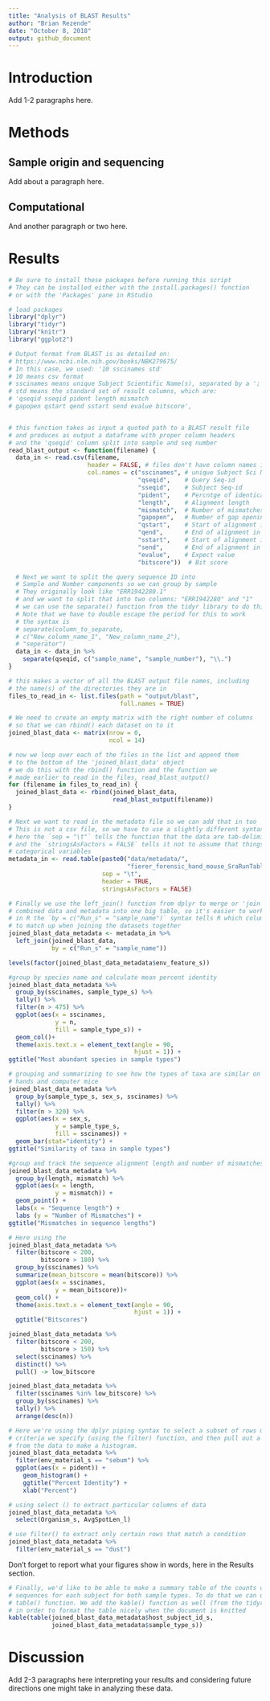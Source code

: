 ```yaml
---
title: "Analysis of BLAST Results"
author: "Brian Rezende"
date: "October 8, 2018"
output: github_document
---
```


# Introduction

Add 1-2 paragraphs here.

# Methods

## Sample origin and sequencing

Add about a paragraph here.

## Computational

And another paragraph or two here.

# Results

```r
# Be sure to install these packages before running this script
# They can be installed either with the install.packages() function
# or with the 'Packages' pane in RStudio

# load packages
library("dplyr")
library("tidyr")
library("knitr")
library("ggplot2")
```

```r
# Output format from BLAST is as detailed on:
# https://www.ncbi.nlm.nih.gov/books/NBK279675/
# In this case, we used: '10 sscinames std'
# 10 means csv format
# sscinames means unique Subject Scientific Name(s), separated by a ';'
# std means the standard set of result columns, which are:
# 'qseqid sseqid pident length mismatch
# gapopen qstart qend sstart send evalue bitscore',


# this function takes as input a quoted path to a BLAST result file
# and produces as output a dataframe with proper column headers
# and the 'qseqid' column split into sample and seq number
read_blast_output <- function(filename) {
  data_in <- read.csv(filename,
                      header = FALSE, # files don't have column names in them
                      col.names = c("sscinames", # unique Subject Sci Name(s)
                                    "qseqid",    # Query Seq-id
                                    "sseqid",    # Subject Seq-id
                                    "pident",    # Percntge of identical matches
                                    "length",    # Alignment length
                                    "mismatch",  # Number of mismatches
                                    "gapopen",   # Number of gap openings
                                    "qstart",    # Start of alignment in query
                                    "qend",      # End of alignment in query
                                    "sstart",    # Start of alignment in subj
                                    "send",      # End of alignment in subject
                                    "evalue",    # Expect value
                                    "bitscore"))  # Bit score

  # Next we want to split the query sequence ID into
  # Sample and Number components so we can group by sample
  # They originally look like "ERR1942280.1"
  # and we want to split that into two columns: "ERR1942280" and "1"
  # we can use the separate() function from the tidyr library to do this
  # Note that we have to double escape the period for this to work
  # the syntax is
  # separate(column_to_separate,
  # c("New_column_name_1", "New_column_name_2"),
  # "seperator")
  data_in <- data_in %>%
    separate(qseqid, c("sample_name", "sample_number"), "\\.")
}
```

```r
# this makes a vector of all the BLAST output file names, including
# the name(s) of the directories they are in
files_to_read_in <- list.files(path = "output/blast",
                               full.names = TRUE)

# We need to create an empty matrix with the right number of columns
# so that we can rbind() each dataset on to it
joined_blast_data <- matrix(nrow = 0,
                            ncol = 14)

# now we loop over each of the files in the list and append them
# to the bottom of the 'joined_blast_data' object
# we do this with the rbind() function and the function we
# made earlier to read in the files, read_blast_output()
for (filename in files_to_read_in) {
  joined_blast_data <- rbind(joined_blast_data,
                             read_blast_output(filename))
}
```

```r
# Next we want to read in the metadata file so we can add that in too
# This is not a csv file, so we have to use a slightly different syntax
# here the `sep = "\t"` tells the function that the data are tab-delimited
# and the `stringsAsFactors = FALSE` tells it not to assume that things are
# categorical variables
metadata_in <- read.table(paste0("data/metadata/",
                                 "fierer_forensic_hand_mouse_SraRunTable.txt"),
                          sep = "\t",
                          header = TRUE,
                          stringsAsFactors = FALSE)

# Finally we use the left_join() function from dplyr to merge or 'join' the
# combined data and metadata into one big table, so it's easier to work with
# in R the `by = c("Run_s" = "sample_name")` syntax tells R which columns
# to match up when joining the datasets together
joined_blast_data_metadata <- metadata_in %>%
  left_join(joined_blast_data,
            by = c("Run_s" = "sample_name"))
```

```r
levels(factor(joined_blast_data_metadata$env_feature_s))
```


```r
#group by species name and calculate mean percent identity
joined_blast_data_metadata %>%
  group_by(sscinames, sample_type_s) %>%
  tally() %>%
  filter(n > 475) %>%
  ggplot(aes(x = sscinames,
             y = n,
             fill = sample_type_s)) +
  geom_col()+
  theme(axis.text.x = element_text(angle = 90,
                                   hjust = 1)) +
ggtitle("Most abundant species in sample types")
```

```r
# grouping and summarizing to see how the types of taxa are similar on male/female
# hands and computer mice
joined_blast_data_metadata %>%
  group_by(sample_type_s, sex_s, sscinames) %>%
  tally() %>%
  filter(n > 320) %>%
  ggplot(aes(x = sex_s,
             y = sample_type_s, 
             fill = sscinames)) +
  geom_bar(stat="identity") + 
ggtitle("Similarity of taxa in sample types")
```


```r
#group and track the sequence alignment length and number of mismatches 
joined_blast_data_metadata %>%
  group_by(length, mismatch) %>%
  ggplot(aes(x = length,
             y = mismatch)) +
  geom_point() +
  labs(x = "Sequence length") +
  labs (y = "Number of Mismatches") +
ggtitle("Mismatches in sequence lengths")

```


```r
# Here using the 
joined_blast_data_metadata %>%
  filter(bitscore < 200,
         bitscore > 180) %>%
  group_by(sscinames) %>%
  summarize(mean_bitscore = mean(bitscore)) %>%
  ggplot(aes(x = sscinames,
             y = mean_bitscore))+
  geom_col() +
  theme(axis.text.x = element_text(angle = 90,
                                   hjust = 1)) +
  ggtitle("Bitscores")
```

```r
joined_blast_data_metadata %>%
  filter(bitscore < 200,
         bitscore > 150) %>%
  select(sscinames) %>%
  distinct() %>%
  pull() -> low_bitscore
```

```r
joined_blast_data_metadata %>%
  filter(sscinames %in% low_bitscore) %>%
  group_by(sscinames) %>%
  tally() %>%
  arrange(desc(n))
```


```r
# Here we're using the dplyr piping syntax to select a subset of rows matching a
# criteria we specify (using the filter) function, and then pull out a column
# from the data to make a histogram.
joined_blast_data_metadata %>%
  filter(env_material_s == "sebum") %>%
  ggplot(aes(x = pident)) +
    geom_histogram() +
    ggtitle("Percent Identity") +
    xlab("Percent")
```
```r
# using select () to extract particular columns of data
joined_blast_data_metadata %>%
  select(Organism_s, AvgSpotLen_l)

# use filter() to extract only certain rows that match a condition 
joined_blast_data_metadata %>%
  filter(env_material_s == "dust") 
```
Don't forget to report what your figures show in words, here in the Results section.

```r
# Finally, we'd like to be able to make a summary table of the counts of
# sequences for each subject for both sample types. To do that we can use the
# table() function. We add the kable() function as well (from the tidyr package)
# in order to format the table nicely when the document is knitted
kable(table(joined_blast_data_metadata$host_subject_id_s,
            joined_blast_data_metadata$sample_type_s))
```

# Discussion

Add 2-3 paragraphs here interpreting your results and considering future directions one might take in analyzing these data.

